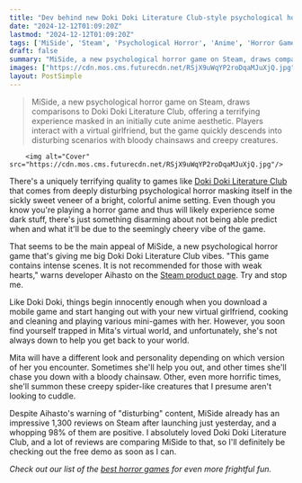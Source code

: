 ```yaml
---
title: "Dev behind new Doki Doki Literature Club-style psychological horror says it's not 'for those with weak hearts,' but with 98% positive Steam reviews, I'm not sure I can stay away"
date: "2024-12-12T01:09:20Z"
lastmod: "2024-12-12T01:09:20Z"
tags: ['MiSide', 'Steam', 'Psychological Horror', 'Anime', 'Horror Game', 'Doki Doki Literature Club']
draft: false
summary: "MiSide, a new psychological horror game on Steam, draws comparisons to Doki Doki Literature Club, offering a terrifying experience masked in an initially cute anime aesthetic.  Players interact with a virtual girlfriend, but the game quickly descends into disturbing scenarios with bloody chainsaws and creepy creatures."
images: ["https://cdn.mos.cms.futurecdn.net/RSjX9uWqYP2roDqaMJuXjQ.jpg"]
layout: PostSimple
---
```

> MiSide, a new psychological horror game on Steam, draws comparisons to Doki Doki Literature Club, offering a terrifying experience masked in an initially cute anime aesthetic.  Players interact with a virtual girlfriend, but the game quickly descends into disturbing scenarios with bloody chainsaws and creepy creatures.


        <img alt="Cover" src="https://cdn.mos.cms.futurecdn.net/RSjX9uWqYP2roDqaMJuXjQ.jpg"/>
        
There's a uniquely terrifying quality to games like [Doki Doki Literature Club](https://www.gamesradar.com/have-you-tried-staring-into-the-abyss-of-doki-doki-literature-club-plus/) that comes from deeply disturbing psychological horror masking itself in the sickly sweet veneer of a bright, colorful anime setting. Even though you know you're playing a horror game and thus will likely experience some dark stuff, there's just something disarming about not being able predict when and what it'll be due to the seemingly cheery vibe of the game.

That seems to be the main appeal of MiSide, a new psychological horror game that's giving me big Doki Doki Literature Club vibes. "This game contains intense scenes. It is not recommended for those with weak hearts," warns developer Aihasto on the [Steam product page](https://store.steampowered.com/app/2527500/MiSide/). Try and stop me.

Like Doki Doki, things begin innocently enough when you download a mobile game and start hanging out with your new virtual girlfriend, cooking and cleaning and playing various mini-games with her. However, you soon find yourself trapped in Mita's virtual world, and unfortunately, she's not always down to help you get back to your world.

Mita will have a different look and personality depending on which version of her you encounter. Sometimes she'll help you out, and other times she'll chase you down with a bloody chainsaw. Other, even more horrific times, she'll summon these creepy spider-like creatures that I presume aren't looking to cuddle.

Despite Aihasto's warning of "disturbing" content, MiSide already has an impressive 1,300 reviews on Steam after launching just yesterday, and a whopping 98% of them are positive. I absolutely loved Doki Doki Literature Club, and a lot of reviews are comparing MiSide to that, so I'll definitely be checking out the free demo as soon as I can.

*Check out our list of the *[<em>best horror games</em>](https://www.gamesradar.com/best-horror-games/)* for even more frightful fun.*
        
